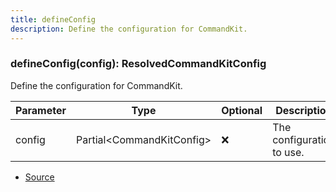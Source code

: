 ```yaml
---
title: defineConfig
description: Define the configuration for CommandKit.
---
```



### defineConfig(config): ResolvedCommandKitConfig

Define the configuration for CommandKit.



| Parameter | Type | Optional | Description |
| ----------- | ----------- | ----------- | ----------- |
| config | Partial\<CommandKitConfig> | ❌ | The configuration to use. |


- [Source](https://github.com/underctrl-io/commandkit/blob/83ef44f10b86e30835e8636786e5222cac412af9/packages/commandkit/src/config/config.ts#L20)